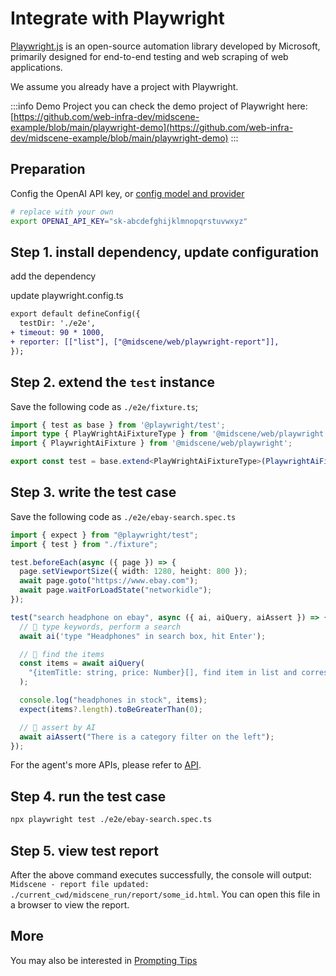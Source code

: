 # Integrate with Playwright


[Playwright.js](https://playwright.com/) is an open-source automation library developed by Microsoft, primarily designed for end-to-end testing and web scraping of web applications.

We assume you already have a project with Playwright.

:::info Demo Project
you can check the demo project of Playwright here: [https://github.com/web-infra-dev/midscene-example/blob/main/playwright-demo](https://github.com/web-infra-dev/midscene-example/blob/main/playwright-demo)
:::

## Preparation

Config the OpenAI API key, or [config model and provider](./model-provider)

```bash
# replace with your own
export OPENAI_API_KEY="sk-abcdefghijklmnopqrstuvwxyz"
```

## Step 1. install dependency, update configuration

add the dependency

<PackageManagerTabs command="install @midscene/web --save-dev" />

update playwright.config.ts

```diff
export default defineConfig({
  testDir: './e2e',
+ timeout: 90 * 1000,
+ reporter: [["list"], ["@midscene/web/playwright-report"]],
});
```

## Step 2. extend the `test` instance

Save the following code as `./e2e/fixture.ts`;

```typescript
import { test as base } from '@playwright/test';
import type { PlayWrightAiFixtureType } from '@midscene/web/playwright';
import { PlaywrightAiFixture } from '@midscene/web/playwright';

export const test = base.extend<PlayWrightAiFixtureType>(PlaywrightAiFixture());
```

## Step 3. write the test case

Save the following code as `./e2e/ebay-search.spec.ts`

```typescript title="./e2e/ebay-search.spec.ts"
import { expect } from "@playwright/test";
import { test } from "./fixture";

test.beforeEach(async ({ page }) => {
  page.setViewportSize({ width: 1280, height: 800 });
  await page.goto("https://www.ebay.com");
  await page.waitForLoadState("networkidle");
});

test("search headphone on ebay", async ({ ai, aiQuery, aiAssert }) => {
  // 👀 type keywords, perform a search
  await ai('type "Headphones" in search box, hit Enter');

  // 👀 find the items
  const items = await aiQuery(
    "{itemTitle: string, price: Number}[], find item in list and corresponding price"
  );

  console.log("headphones in stock", items);
  expect(items?.length).toBeGreaterThan(0);

  // 👀 assert by AI
  await aiAssert("There is a category filter on the left");
});
```

For the agent's more APIs, please refer to [API](./API).

## Step 4. run the test case

```bash
npx playwright test ./e2e/ebay-search.spec.ts
```

## Step 5. view test report

After the above command executes successfully, the console will output: `Midscene - report file updated: ./current_cwd/midscene_run/report/some_id.html`. You can open this file in a browser to view the report.

## More

You may also be interested in [Prompting Tips](./prompting-tips)